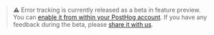 > ⚠️ Error tracking is currently released as a beta in feature preview. You can [enable it from within your PostHog account](https://app.posthog.com/#panel=feature-previews%3Aerror-tracking). If you have any feedback during the beta, please [share it with us](https://us.posthog.com/?panel=support%3Asupport%3A%3A%3Afalse#panel=support%3Asupport%3A%3A%3Afalse).
